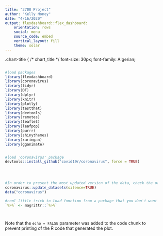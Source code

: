 ```yaml
---
title: "3700 Project"
author: "Kelly Money"
date: "4/16/2020"
output: flexdashboard::flex_dashboard:
    orientation: rows
    social: menu
    source_code: embed
    vertical_layout: fill
    theme: solar
---
```


.chart-title {  /* chart_title  */
   font-size: 30px;
   font-family: Algerian;


```r


```


```r
#load packages
library(flexdashboard)
library(coronavirus) 
library(tidyr)
library(DT)
library(dplyr)
library(knitr)
library(plotly)
library(testthat)
library(devtools)
library(remotes)
library(leaflet)
library(leafpop)
library(purrr)
library(shinythemes)
library(xaringan)
library(gganimate)



```

```r
#load 'coronavirus' package 
devtools::install_github("covid19r/coronavirus", force = TRUE)





```


```r
#In order to present the most updated version of the data, check the original data for updates
coronavirus::update_datasets(silence=TRUE)
data("coronavirus")

#cool little trick to load function from a package that you don't want to load
`%>%` <- magrittr::`%>%`



```



```r

```

Note that the `echo = FALSE` parameter was added to the code chunk to prevent printing of the R code that generated the plot.
